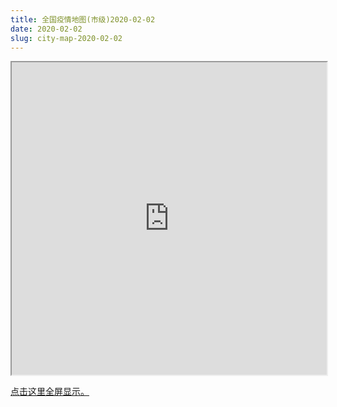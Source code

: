 ```yaml
---
title: 全国疫情地图(市级)2020-02-02
date: 2020-02-02
slug: city-map-2020-02-02
---
```


<iframe seamless src="https://pzhaonet.github.io/ncov/leaflet/leafmap-city-2020-02-02.html" width="100%" height="500"></iframe>

[点击这里全屏显示。](https://pzhaonet.github.io/ncov/leaflet/leafmap-city-2020-02-02.html)
